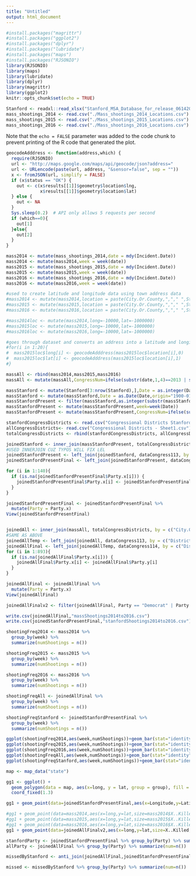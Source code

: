 ```yaml
---
title: "Untitled"
output: html_document
---
```


```r
#install.packages("magrittr")
#install.packages("ggplot2")
#install.packages("dplyr")
#install.packages("lubridate")
#install.packages("maps")
#install.packages("RJSONIO")
library(RJSONIO)
library(maps)
library(lubridate)
library(dplyr)
library(magrittr)
library(ggplot2)
knitr::opts_chunk$set(echo = TRUE)
```


```r
Stanford <- readxl::read_xlsx("Stanford_MSA_Database_for_release_06142016.xlsx")
mass_shootings_2014 <- read.csv("./Mass_shootings_2014_Locations.csv")
mass_shootings_2015 <- read.csv("./Mass_shootings_2015_Locations.csv")
mass_shootings_2016 <- read.csv("./Mass_shootings_2016_Locations.csv")

```

Note that the `echo = FALSE` parameter was added to the code chunk to prevent printing of the R code that generated the plot.

```r
geocodeAdddress <- function(address,which) {
  require(RJSONIO)
  url <- "http://maps.google.com/maps/api/geocode/json?address="
  url <- URLencode(paste(url, address, "&sensor=false", sep = ""))
  x <- fromJSON(url, simplify = FALSE)
  if (x$status == "OK") {
    out <- c(x$results[[1]]$geometry$location$lng,
             x$results[[1]]$geometry$location$lat)
  } else {
    out <- NA
  }
  Sys.sleep(0.2)  # API only allows 5 requests per second
  if (which==0){
    out[1]
  }else{
    out[2]
  }
}
```


```r
mass2014 <- mutate(mass_shootings_2014,date = mdy(Incident.Date))
mass2014 <- mutate(mass2014,week = week(date))
mass2015 <- mutate(mass_shootings_2015,date = mdy(Incident.Date))
mass2015 <- mutate(mass2015,week = week(date))
mass2016 <- mutate(mass_shootings_2016,date = mdy(Incident.Date))
mass2016 <- mutate(mass2016,week = week(date))

#used to create latitude and longitude data using town address data
#mass2014 <- mutate(mass2014,location = paste(City.Or.County,","," ",State))
#mass2015 <- mutate(mass2015,location = paste(City.Or.County,","," ",State))
#mass2016 <- mutate(mass2016,location = paste(City.Or.County,","," ",State))

#mass2014loc <- mutate(mass2014,long=-10000,lat=-1000000)
#mass2015loc <- mutate(mass2015,long=-10000,lat=-1000000)
#mass2016loc <- mutate(mass2016,long=-10000,lat=-1000000)
```

```r
#goes through dataset and converts an address into a latitude and longitude
#for(i in 1:20){
#  mass2015loc$long[i] <- geocodeAdddress(mass2015loc$location[i],0)
#  mass2015loc$lat[i] <- geocodeAdddress(mass2015loc$location[i],1)
#}
```

```r
massAll <- rbind(mass2014,mass2015,mass2016)
massAll <- mutate(massAll,CongressNum=ifelse(substr(date,1,4)==2013 | substr(date,1,4)==2014,113,114))

massStanford <- mutate(Stanford[3:nrow(Stanford),],Date = as.integer(Date))
massStanford <- mutate(massStanford,Date = as.Date(Date,origin="1900-01-01"))
massStanfordPresent <- filter(massStanford,as.integer(substr(massStanford$Date,1,4))>=2014)
massStanfordPresent <- mutate(massStanfordPresent,week=week(Date))
massStanfordPresent <- mutate(massStanfordPresent,CongressNum=ifelse(substr(Date,1,4)==2013 | substr(Date,1,4)==2014,113,114))
```

```r
stanfordCongressDistricts <- read.csv("Congressional Districts Stanford - Sheet1.csv")
allCongressDistricts<- read.csv("Congressional Districts - Sheet1.csv")
totalCongressDistricts <- rbind(stanfordCongressDistricts, allCongressDistricts)

joinedStanford <- inner_join(massStanfordPresent, totalCongressDistricts, by = c("City","State"))
#USED INNERJOIN CUZ TYPOS WILL FIX LEL
joinedStanfordPresent <- left_join(joinedStanford, dataCongress113, by = c("District", "State", "CongressNum"))
joinedStanfordPresentFinal <- left_join(joinedStanfordPresent, dataCongress114, by = c("District", "State", "CongressNum"))

for (i in 1:140){
  if (is.na(joinedStanfordPresentFinal$Party.x[i])) {
    joinedStanfordPresentFinal$Party.x[i] <- joinedStanfordPresentFinal$Party.y[i]
  }
}

joinedStanfordPresentFinal <- joinedStanfordPresentFinal %>%
  mutate(Party = Party.x)
View(joinedStanfordPresentFinal)


joinedAll <- inner_join(massAll, totalCongressDistricts, by = c("City.Or.County" = "City", "State"))
#SAME AS ABOVE
joinedAllTemp <- left_join(joinedAll, dataCongress113, by = c("District", "State", "CongressNum"))
joinedAllFinal <- left_join(joinedAllTemp, dataCongress114, by = c("District", "State", "CongressNum"))
for (i in 1:893){
  if (is.na(joinedAllFinal$Party.x[i])) {
    joinedAllFinal$Party.x[i] <- joinedAllFinal$Party.y[i]
  }
}

joinedAllFinal <- joinedAllFinal %>%
  mutate(Party = Party.x)
View(joinedAllFinal)

joinedAllFinalv2 <- filter(joinedAllFinal, Party == "Democrat" | Party == "Republican")

write.csv(joinedAllFinal,"massShootings2014to2016.csv")
write.csv(joinedStanfordPresentFinal,"stanfordShootings2014to2016.csv")
```

```r
shootingFreq2014 <- mass2014 %>%
  group_by(week) %>%
  summarize(numShootings = n())

shootingFreq2015 <- mass2015 %>%
  group_by(week) %>%
  summarize(numShootings = n())

shootingFreq2016 <- mass2016 %>%
  group_by(week) %>%
  summarize(numShootings = n())

shootingFreqAll <- joinedAllFinal %>%
  group_by(week) %>%
  summarize(numShootings = n())

shootingFreqStanford <- joinedStanfordPresentFinal %>%
  group_by(week) %>%
  summarize(numShootings = n())
```

```r
ggplot(shootingFreq2014,aes(week,numShootings))+geom_bar(stat="identity")+ ggtitle("Shootings Throughout the Year Kaggle 2014")
ggplot(shootingFreq2015,aes(week,numShootings))+geom_bar(stat="identity")+ ggtitle("Shootings Throughout the Year Kaggle 2015")
ggplot(shootingFreq2016,aes(week,numShootings))+geom_bar(stat="identity")+ ggtitle("Shootings Throughout the Year Kaggle 2016")
ggplot(shootingFreqAll,aes(week,numShootings))+geom_bar(stat="identity")+ ggtitle("Shootings Throughout the Year Kaggle 2014-2016")
ggplot(shootingFreqStanford,aes(week,numShootings))+geom_bar(stat="identity")+ ggtitle("Shootings Throughout the Year Stanford 2014-2016")
```

```r
map <- map_data("state")

gg1 <- ggplot() + 
  geom_polygon(data = map, aes(x=long, y = lat, group = group), fill = "white", color = "black") + 
  coord_fixed(1.3)

gg1 + geom_point(data=joinedStanfordPresentFinal,aes(x=Longitude,y=Latitude,size=`Number of Victim Fatalities`,col=Party)) + scale_color_manual(values=c("#0004ff", "#ff0027"))

#gg1 + geom_point(data=mass2014,aes(x=long,y=lat,size=mass2014$X..Killed,color=mass2014$week))
#gg1 + geom_point(data=mass2015,aes(x=long,y=lat,size=mass2015$X..Killed,color=mass2015$week))
#gg1 + geom_point(data=mass2016,aes(x=long,y=lat,size=mass2016$X..Killed,color=mass2016$week))
gg1 + geom_point(data=joinedAllFinalv2,aes(x=long,y=lat,size=X..Killed,color=Party)) + ggtitle("Mass Shootings Kaggle 2014-2016") + scale_color_manual(values=c("#0004ff", "#ff0027"))
```

```r
stanfordParty <- joinedStanfordPresentFinal %>% group_by(Party) %>% summarize(num=n())
allParty <- joinedAllFinal %>% group_by(Party) %>% summarize(num=n())

missedByStanford <- anti_join(joinedAllFinal,joinedStanfordPresentFinal,by=c("City.Or.County"="City","State","week"))

missed <- missedByStanford %>% group_by(Party) %>% summarize(num=n())
```

